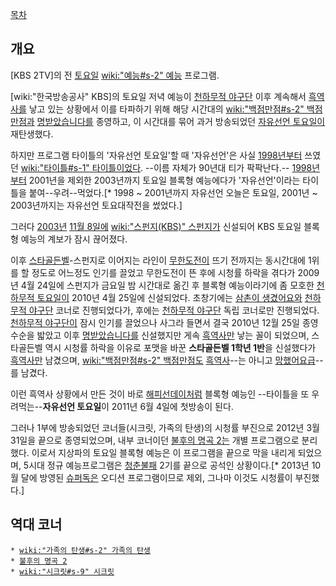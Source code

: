 [[목차]]

== 개요 ==
[KBS 2TV]의 전 [[토요일]] [[wiki:"예능#s-2" 예능]] 프로그램.

[wiki:"한국방송공사" KBS]의 토요일 저녁 예능이 [[천하무적 야구단]] 이후 계속해서 [[흑역사]]를 낳고 있는 상황에서 이를 타파하기 위해 해당 시간대의 [[wiki:"백점만점#s-2" 백점만점]]과 [[명받았습니다]]를 종영하고, 이 시간대를 묶어 과거 방송되었던 [[자유선언 토요일]]이 재탄생했다.

하지만 프로그램 타이틀의 '자유선언 토요일'할 때 '자유선언'은 사실 [[1998년]]부터 쓰였던 [[wiki:"타이틀#s-1" 타이틀]]이었다. --이름 자체가 90년대 티가 팍팍난다.-- [[1998년]]부터 2001년을 제외한 2003년까지 토요일 블록형 예능에다가 '자유선언'이라는 타이틀을 붙여--우려--먹었다.[* 1998 ~ 2001년까지 자유선언 오늘은 토요일, 2001년 ~ 2003년까지는 자유선언 토요대작전을 썼었다.]

그러다 [[2003년]] [[11월 8일]]에 [[wiki:"스펀지(KBS)" 스펀지]]가 신설되어 KBS 토요일 블록형 예능의 계보가 잠시 끊어졌다.

이후 [[스타골든벨]]-스펀지로 이어지는 라인이 [[무한도전]]이 뜨기 전까지는 동시간대에 1위를 할 정도로 어느정도 인기를 끌었고 무한도전이 뜬 후에 시청률 하락을 겪다가 2009년 4월 24일에 스펀지가 금요일 밤 시간대로 옮긴 후 블록형 예능이라기에 좀 모호한 [[천하무적 토요일]]이 2010년 4월 25일에 신설되었다. 초창기에는 [[삼촌이 생겼어요]]와 [[천하무적 야구단]] 코너로 진행되었다가, 후에는 [[천하무적 야구단]] 독립 코너로만 진행되었다. [[천하무적 야구단]]이 잠시 인기를 끌었으나 사그라 들면서 결국 2010년 12월 25일 종영 수순을 밟았고 이후 [[명받았습니다]]를 신설했지만 게속 [[흑역사]]만 낳는 꼴이 되었으며, 스타골든벨 역시 시청률 하락을 이유로 포맷을 바꾼 '''스타골든벨 1학년 1반'''을 신설했다가 [[흑역사]]만 남겼으며, [[wiki:"백점만점#s-2" 백점만점]]도 [[흑역사]]--는 아니고 [[망했어요]]급--를 남겼다.

이런 흑역사 상황에서 만든 것이 바로 [[해피선데이]]처럼 블록형 예능인 --타이틀을 또 우려먹는--'''자유선언 토요일'''이 2011년 6월 4일에 첫방송이 된다.

그러나 1부에 방송되었던 코너들(시크릿, 가족의 탄생)의 시청률 부진으로 2012년 3월 31일을 끝으로 종영되었으며, 내부 코너이던 [[불후의 명곡 2]]는 개별 프로그램으로 분리했다. 이로서 지상파의 토요일 블록형 예능은 이 프로그램을 끝으로 막을 내리게 되었으며, 5시대 정규 예능프로그램은 [[청춘불패]] 2기를 끝으로 공석인 상황이다.[* 2013년 10월 달에 방영된 [[슈퍼독]]은 오디션 프로그램이므로 제외, 그나마 이것도 시청률이 부진했다.]

== 역대 코너 ==
 * [[wiki:"가족의 탄생#s-2" 가족의 탄생]]
 * [[불후의 명곡 2]]
 * [[wiki:"시크릿#s-9" 시크릿]]
